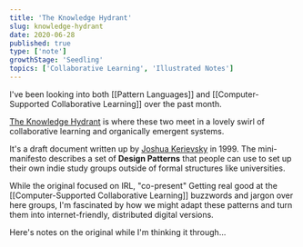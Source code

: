 ```yaml
---
title: 'The Knowledge Hydrant'
slug: knowledge-hydrant
date: 2020-06-28
published: true
type: ['note']
growthStage: 'Seedling'
topics: ['Collaborative Learning', 'Illustrated Notes']
---
```


I've been looking into both [[Pattern Languages]] and [[Computer-Supported Collaborative Learning]] over the past month.

[The Knowledge Hydrant](http://www.industriallogic.com/papers/khdraft.pdf) is where these two meet in a lovely swirl of collaborative learning and organically emergent systems.

It's a draft document written up by [Joshua Kerievsky](https://twitter.com/JoshuaKerievsky) in 1999. The mini-manifesto describes a set of **Design Patterns** that people can use to set up their own indie study groups outside of formal structures like universities.

While the original focused on IRL, "co-present" <Footnote idName={1}>Getting real good at the [[Computer-Supported Collaborative Learning]] buzzwords and jargon over here</Footnote> groups, I'm fascinated by how we might adapt these patterns and turn them into internet-friendly, distributed digital versions.

Here's notes on the original while I'm thinking it through...

<BasicImage alt="" src="https://res.cloudinary.com/dg3gyk0gu/image/upload/c_scale,w_800/v1593449022/maggieappleton.com/notes/knowledge-hydrant/knowledge-hydrant-1.png" />

<BasicImage alt="" src="https://res.cloudinary.com/dg3gyk0gu/image/upload/c_scale,w_800/v1593449021/maggieappleton.com/notes/knowledge-hydrant/knowledge-hydrant-2.png" />

<BasicImage alt="" src="https://res.cloudinary.com/dg3gyk0gu/image/upload/c_scale,w_750/v1593449020/maggieappleton.com/notes/knowledge-hydrant/knowledge-hydrant-3.png" />

<BasicImage alt="" src="https://res.cloudinary.com/dg3gyk0gu/image/upload/c_scale,w_750/v1593449020/maggieappleton.com/notes/knowledge-hydrant/knowledge-hydrant-4.png" />